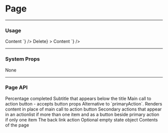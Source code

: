
# Page

---

### Usage

<LiveCode>
  <LiveCode.Content
    title="Example with all elements"
    code={`
      <Page
        breadcrumbAction={{
          content: 'Back to Templates',
        }}
        primaryAction={{
          content: 'Publish',
        }}
        secondaryActions={[{
          content: 'Edit',
        },{
          content: 'Delete',
        }]}
        title="Template #3"
        subtitle="Published"
      >
        <Panel sectioned>Content</Panel>
      </Page>
    `}
  />
  <LiveCode.Content
    title="With a custom primary area"
    code={`
      <Page
        title="Title"
        primaryArea={<Button color="red">Delete</Button>}
      >
        <Panel sectioned>Content</Panel>
      </Page>
    `}
  />
</LiveCode>

---

### System Props

None

---

### Page API

<Prop name="title" type="number">
  Percentage completed
</Prop>
<Prop name="subtitle" type="number">
  Subtitle that appears below the title
</Prop>
<Prop name="primaryAction" type="number">
  Main call to action button - accepts button props
</Prop>
<Prop name="primaryArea" type="React node">
  Alternative to `primaryAction`. Renders content in place of main call to
  action button
</Prop>
<Prop name="secondaryActions" type="array">
  Secondary actions that appear in an actionlist if more than one item and as a
  button beside primary action if only one item
</Prop>
<Prop name="breadcrumbAction" type="object">
  The back link action
</Prop>
<Prop name="empty" type="object">
  Optional empty state object
</Prop>
<Prop name="children" type="React node">
  Contents of the page
</Prop>
